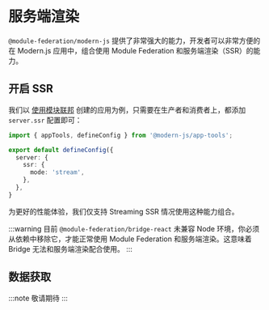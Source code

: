 # 服务端渲染

`@module-federation/modern-js` 提供了非常强大的能力，开发者可以非常方便的在 Modern.js 应用中，组合使用 Module Federation 和服务端渲染（SSR）的能力。

## 开启 SSR

我们以 [使用模块联邦](/guides/topic-detail/module-federation/usage) 创建的应用为例，只需要在生产者和消费者上，都添加 `server.ssr` 配置即可：

```ts title="modern.config.ts"
import { appTools, defineConfig } from '@modern-js/app-tools';

export default defineConfig({
  server: {
    ssr: {
      mode: 'stream',
    },
  },
}
```

为更好的性能体验，我们仅支持 Streaming SSR 情况使用这种能力组合。

:::warning
目前 `@module-federation/bridge-react` 未兼容 Node 环境，你必须从依赖中移除它，才能正常使用 Module Federation 和服务端渲染。这意味着 Bridge 无法和服务端渲染配合使用。
:::

## 数据获取

:::note
敬请期待
:::